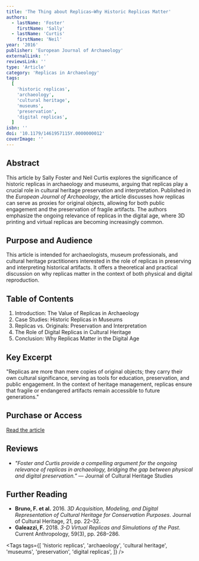 ```yaml
---
title: 'The Thing about Replicas—Why Historic Replicas Matter'
authors:
  - lastName: 'Foster'
    firstName: 'Sally'
  - lastName: 'Curtis'
    firstName: 'Neil'
year: '2016'
publisher: 'European Journal of Archaeology'
externalLink: ''
reviewsLink: ''
type: 'Article'
category: 'Replicas in Archaeology'
tags:
  [
    'historic replicas',
    'archaeology',
    'cultural heritage',
    'museums',
    'preservation',
    'digital replicas',
  ]
isbn: ''
doi: '10.1179/1461957115Y.0000000012'
coverImage: ''
---
```


## Abstract

This article by Sally Foster and Neil Curtis explores the significance of historic replicas in archaeology and museums, arguing that replicas play a crucial role in cultural heritage preservation and interpretation. Published in the _European Journal of Archaeology_, the article discusses how replicas can serve as proxies for original objects, allowing for both public engagement and the preservation of fragile artifacts. The authors emphasize the ongoing relevance of replicas in the digital age, where 3D printing and virtual replicas are becoming increasingly common.

## Purpose and Audience

This article is intended for archaeologists, museum professionals, and cultural heritage practitioners interested in the role of replicas in preserving and interpreting historical artifacts. It offers a theoretical and practical discussion on why replicas matter in the context of both physical and digital reproduction.

## Table of Contents

1. Introduction: The Value of Replicas in Archaeology
2. Case Studies: Historic Replicas in Museums
3. Replicas vs. Originals: Preservation and Interpretation
4. The Role of Digital Replicas in Cultural Heritage
5. Conclusion: Why Replicas Matter in the Digital Age

## Key Excerpt

"Replicas are more than mere copies of original objects; they carry their own cultural significance, serving as tools for education, preservation, and public engagement. In the context of heritage management, replicas ensure that fragile or endangered artifacts remain accessible to future generations."

## Purchase or Access

[Read the article](https://www.tandfonline.com/doi/full/10.1179/1461957115Y.0000000012)

## Reviews

- _"Foster and Curtis provide a compelling argument for the ongoing relevance of replicas in archaeology, bridging the gap between physical and digital preservation."_ — Journal of Cultural Heritage Studies

## Further Reading

- **Bruno, F. et al.** 2016. _3D Acquisition, Modeling, and Digital Representation of Cultural Heritage for Conservation Purposes_. Journal of Cultural Heritage, 21, pp. 22–32.
- **Galeazzi, F.** 2018. _3-D Virtual Replicas and Simulations of the Past_. Current Anthropology, 59(3), pp. 268–286.

<Tags
  tags={[
    'historic replicas',
    'archaeology',
    'cultural heritage',
    'museums',
    'preservation',
    'digital replicas',
  ]}
/>
